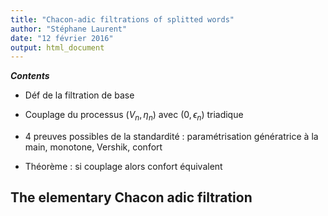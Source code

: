 ```yaml
---
title: "Chacon-adic filtrations of splitted words"
author: "Stéphane Laurent"
date: "12 février 2016"
output: html_document
---
```


***Contents*** 

- Déf de la filtration de base 

- Couplage du processus $(V_n, \eta_n)$ avec $(0, \epsilon_n)$ triadique

- 4 preuves possibles de la standardité : paramétrisation génératrice à la main, monotone, Vershik, confort

- Théorème : si couplage alors confort équivalent

## The elementary Chacon adic filtration 

